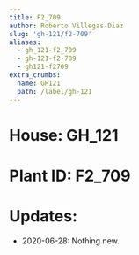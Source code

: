 ```yaml
---
title: F2_709
author: Roberto Villegas-Diaz
slug: 'gh-121/f2-709'
aliases:
  - gh_121-f2_709
  - gh-121-f2-709
  - gh121-f2709
extra_crumbs:
  name: GH121
  path: /label/gh-121
---
```


# **House**: GH_121
# **Plant ID**: F2_709
# **Updates**: 
 - 2020-06-28: Nothing new.
